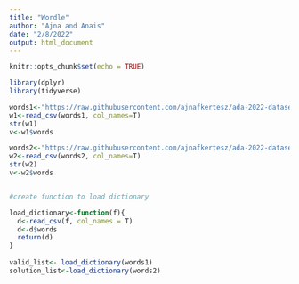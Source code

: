 ```yaml
---
title: "Wordle"
author: "Ajna and Anais"
date: "2/8/2022"
output: html_document
---
```


```r
knitr::opts_chunk$set(echo = TRUE)
```



```r
library(dplyr)
library(tidyverse)

words1<-"https://raw.githubusercontent.com/ajnafkertesz/ada-2022-datasets/main/collins-scrabble-words-2019.txt"
w1<-read_csv(words1, col_names=T)
str(w1)
v<-w1$words

words2<-"https://raw.githubusercontent.com/ajnafkertesz/ada-2022-datasets/main/google-10000-english-usa-no-swears.txt"
w2<-read_csv(words2, col_names=T)
str(w2)
v<-w2$words


#create function to load dictionary

load_dictionary<-function(f){
  d<-read_csv(f, col_names = T)
  d<-d$words
  return(d)
}
  
valid_list<- load_dictionary(words1)
solution_list<-load_dictionary(words2)

```
